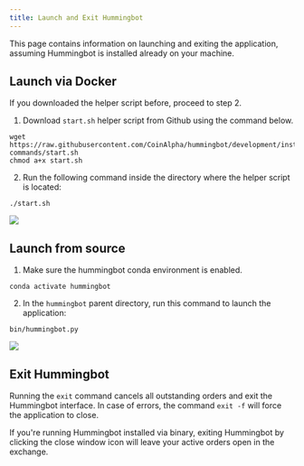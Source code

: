```yaml
---
title: Launch and Exit Hummingbot
---
```



This page contains information on launching and exiting the application, assuming Hummingbot is installed already on your machine.

## Launch via Docker

If you downloaded the helper script before, proceed to step 2.

1. Download `start.sh` helper script from Github using the command below.

```Manual
wget https://raw.githubusercontent.com/CoinAlpha/hummingbot/development/installation/docker-commands/start.sh
chmod a+x start.sh
```

<Callout
  type="tip"
  body="Run #`ls`# command from the terminal to check if the file is in your current directory."
/>

2. Run the following command inside the directory where the helper script is located:

```Manual
./start.sh
```

![](/img/launch-via-docker.gif)

<Callout
  type="tip"
  body="If no containers are running, follow the guide to creating a Hummingbot instance."
/>

## Launch from source

1. Make sure the hummingbot conda environment is enabled.

```Manual
conda activate hummingbot
```

2. In the `hummingbot` parent directory, run this command to launch the application:

```Manual
bin/hummingbot.py
```

![](/img/launch-from-source.gif)

## Exit Hummingbot

Running the `exit` command cancels all outstanding orders and exit the Hummingbot interface. In case of errors, the command `exit -f` will force the application to close.

If you're running Hummingbot installed via binary, exiting Hummingbot by clicking the close window icon will leave your active orders open in the exchange.

<Callout
  type="tip"
  body="You can also use the keyboard shortcut #`CTRL + C`# to exit."
/>